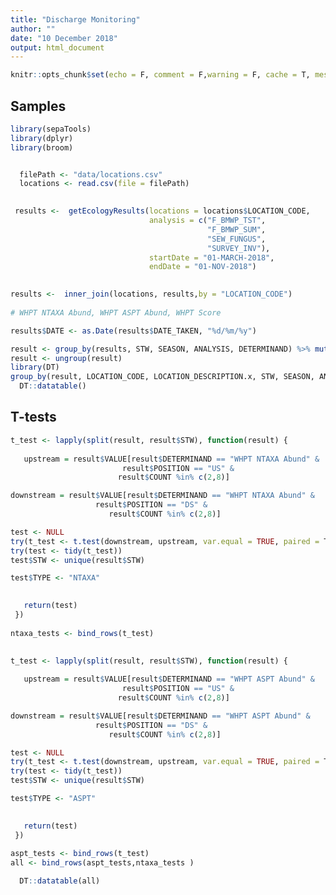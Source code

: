 ```yaml
---
title: "Discharge Monitoring"
author: ""
date: "10 December 2018"
output: html_document
---
```



```r
knitr::opts_chunk$set(echo = F, comment = F,warning = F, cache = T, message = F)
```

## Samples


```r

library(sepaTools)
library(dplyr)
library(broom)


  filePath <- "data/locations.csv"
  locations <- read.csv(file = filePath) 
  

 results <-  getEcologyResults(locations = locations$LOCATION_CODE,
                               analysis = c("F_BMWP_TST",
                                            "F_BMWP_SUM",
                                            "SEW_FUNGUS",
                                            "SURVEY_INV"),
                               startDate = "01-MARCH-2018",
                               endDate = "01-NOV-2018")

 
results <-  inner_join(locations, results,by = "LOCATION_CODE")
 
# WHPT NTAXA Abund, WHPT ASPT Abund, WHPT Score

results$DATE <- as.Date(results$DATE_TAKEN, "%d/%m/%y")

result <- group_by(results, STW, SEASON, ANALYSIS, DETERMINAND) %>% mutate(COUNT = n())
result <- ungroup(result)
library(DT)
group_by(result, LOCATION_CODE, LOCATION_DESCRIPTION.x, STW, SEASON, ANALYSIS_REPNAME) %>% summarize(COUNT = n()) %>%
  DT::datatable()

```

## T-tests

```r


t_test <- lapply(split(result, result$STW), function(result) {
   
   upstream = result$VALUE[result$DETERMINAND == "WHPT NTAXA Abund" & 
                         result$POSITION == "US" &
                        result$COUNT %in% c(2,8)]

downstream = result$VALUE[result$DETERMINAND == "WHPT NTAXA Abund" & 
                   result$POSITION == "DS" &
                      result$COUNT %in% c(2,8)]

test <- NULL
try(t_test <- t.test(downstream, upstream, var.equal = TRUE, paired = T, alternative = "l"))
try(test <- tidy(t_test))
test$STW <- unique(result$STW)

test$TYPE <- "NTAXA"
   

   return(test)
 })
   
ntaxa_tests <- bind_rows(t_test)
   

t_test <- lapply(split(result, result$STW), function(result) {
   
   upstream = result$VALUE[result$DETERMINAND == "WHPT ASPT Abund" & 
                         result$POSITION == "US" &
                        result$COUNT %in% c(2,8)]

downstream = result$VALUE[result$DETERMINAND == "WHPT ASPT Abund" & 
                   result$POSITION == "DS" &
                      result$COUNT %in% c(2,8)]

test <- NULL
try(t_test <- t.test(downstream, upstream, var.equal = TRUE, paired = T, alternative = "l"))
try(test <- tidy(t_test))
test$STW <- unique(result$STW)

test$TYPE <- "ASPT"
   

   return(test)
 })
   
aspt_tests <- bind_rows(t_test)
all <- bind_rows(aspt_tests,ntaxa_tests )

  DT::datatable(all)

```

